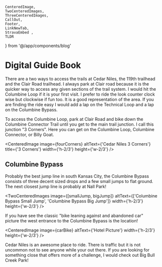     CenteredImage, 
    TwoCenteredImages, 
    ThreeCenteredImages, 
    CallOut,
    Footer, 
    LinkNewTab, 
    StravaEmbed ,
    TLDR
} from '@/app/components/blog'




# Digital Guide Book
<TLDR
text="Cedar Niles is one of my fravite spots in South Kansas City area. There is terrain for both new and more experienced riders. If you live in Olathe this is the place for an after work rip!"
/>

There are a two ways to access the trails at Cedar Niles, the 119th trailhead and the Clair Road trailhead. I always park at Clair road because it is the quicker way to access any given sections of the trail system. I would hit the Columbine Loop if it is your first visit. I prefer to ride the look counter clock wise but clockwise if fun too. It is a good representation of the area. If you are finding the ride easy I would add a lap on the Technical Loop and a lap on the Columbine Bypass.

To access the Columbine Loop, park at Clair Road and bike down the Columbine Connector Trail until you get to the main trail junction. I call this junction "3 Corners". Here you can get on the Columbine Loop, Columbine Connector, or Billy Goat.

<CenteredImage image={fourCorners} altText={'Cedar Niles 3 Corners'} title={'3 Corners'} width={'h-2/3'} height={'w-2/3'} />

<CallOut
title="New Additions!"
text="Cedar Niles is adding more and more trails to the system. The new trails can be accessed the fastest by parking at the 119th Street trailhead and turning right after the bridge. Climb the paved hill and you will see the trail entrance on the right!"
/>

## Columbine Bypass
Probably the best jump line in south Kansas City, the Columbine Bypass consists of three decent sized drops and a few small jumps to flat ground. The next closest jump line is probably at Nall Park!

<TwoCenteredImages image={[smallJump, bigJump]} altText={['Columbine Bypass Small Jump', 'Columbine Bypass Big Jump']} width={'h-2/3'} height={'w-2/3'} />


If you have see the classic "bike leaning against and abandoned car" picture the west entrance to the Columbine Bypass is the location!

<CenteredImage image={carBike} altText={'Hotel Picture'} width={'h-2/3'} height={'w-2/3'} />

<CallOut
title="Dificulty"
text="Cedar Niles is easy riding and a great place to take a beginner. The Technical Loop is the only place that doesn't have ways to ride around the tougher terrain. The  jump line, Columbine Bypass, has easy ride around options for each jump."
/>

Cedar Niles is an awesome place to ride. There is traffic but it is not uncommon not to see anyone while your out there. If you are looking for something close that offers more of a challenge, I would check out Big Bull Creek Park!

[1]: /blog/business/zoom-info/demo
